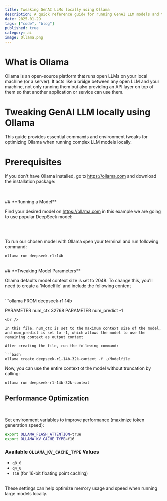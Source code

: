 ```yaml
---
title: Tweaking GenAI LLMs locally using Ollama
description: A quick reference guide for running GenAI LLM models and tweaking them using Ollama.
date: 2025-01-29
tags: ["code", "blog"]
published: true
category: ai
image: Ollama.png
---
```

# **What is Ollama**
Ollama is an open-source platform that runs open LLMs on your local machine (or a server). 
    It acts like a bridge between any open LLM and your machine, not only running them but also providing an API layer on top of them so that another application or service can use them.


# **Tweaking GenAI LLM locally using Ollama**

This guide provides essential commands and environment tweaks for optimizing Ollama when running complex LLM models locally.

# **Prerequisites**
If you don't have Ollama installed, go to https://ollama.com and download the installation package:

<br />
<ZoomableImage src="/install_ollama.png" />


<br />
## **Running a Model**

Find your desired model on https://ollama.com in this example we are going to use popular DeepSeek model:

<br />
<ZoomableImage src="/ollama_model_page.png" />
<br />

To run our chosen model with Ollama open your terminal and run following command:

```bash
ollama run deepseek-r1:14b
```
<br />
## **Tweaking Model Parameters**
<br />

Ollama defaults model context size is set to 2048. To change this, you'll need to create a 'Modelfile' and include the following content

<br />
```ollama
FROM deepseek-r1:14b

PARAMETER num_ctx 32768
PARAMETER num_predict -1
```
<br />

In this file, num_ctx is set to the maximum context size of the model, and num_predict is set to -1, which allows the model to use the remaining context as output context. 

After creating the file, run the following command:

```bash
ollama create deepseek-r1-14b-32k-context -f ./Modelfile
```

Now, you can use the entire context of the model without truncation by calling:

```bash
ollama run deepseek-r1-14b-32k-context
```

## **Performance Optimization**
<br />

Set environment variables to improve performance (maximize token generation speed):

```bash
export OLLAMA_FLASH_ATTENTION=true 
export OLLAMA_KV_CACHE_TYPE=f16    
```

### **Available `OLLAMA_KV_CACHE_TYPE` Values**
- `q8_0`
- `q4_0`
- `f16` (for 16-bit floating point caching)

<br />
These settings can help optimize memory usage and speed when running large models locally.

